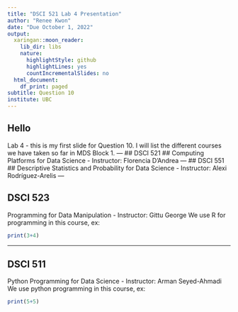 ```yaml
---
title: "DSCI 521 Lab 4 Presentation"
author: "Renee Kwon"
date: "Due October 1, 2022"
output:
  xaringan::moon_reader:
    lib_dir: libs
    nature:
      highlightStyle: github
      highlightLines: yes
      countIncrementalSlides: no
  html_document:
    df_print: paged
subtitle: Question 10
institute: UBC
---
```


## Hello ##
Lab 4 - this is my first slide for Question 10. 
I will list the different courses we have taken so far in MDS Block 1. 
---
## DSCI 521 ##
Computing Platforms for Data Science
- Instructor: Florencia D’Andrea
---
## DSCI 551 ##
Descriptive Statistics and Probability for Data Science
- Instructor: Alexi Rodríguez-Arelis
---


## DSCI 523 ##
Programming for Data Manipulation
- Instructor: Gittu George
We use R for programming in this course, ex:
```r
print(3+4)
```



---



## DSCI 511 ##
Python Programming for Data Science
- Instructor: Arman Seyed-Ahmadi
We use python programming in this course, ex:

```r
print(5+5)
```





